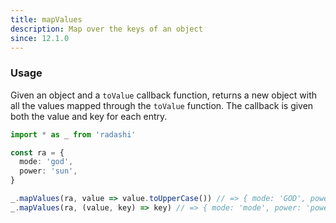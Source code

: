 ```yaml
---
title: mapValues
description: Map over the keys of an object
since: 12.1.0
---
```


### Usage

Given an object and a `toValue` callback function, returns a new object with all the values
mapped through the `toValue` function. The callback is given both the value and key for each entry.

```ts twoslash
import * as _ from 'radashi'

const ra = {
  mode: 'god',
  power: 'sun',
}

_.mapValues(ra, value => value.toUpperCase()) // => { mode: 'GOD', power: 'SUN' }
_.mapValues(ra, (value, key) => key) // => { mode: 'mode', power: 'power' }
```
